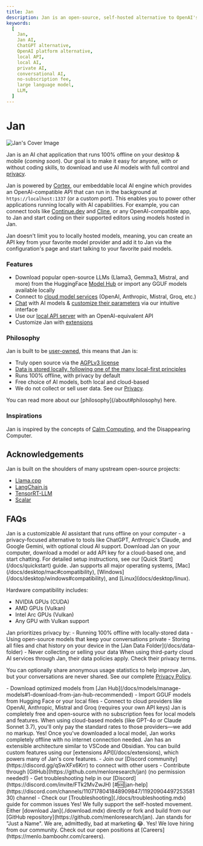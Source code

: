 ```yaml
---
title: Jan
description: Jan is an open-source, self-hosted alternative to OpenAI's platform - build and run AI on your own desktop or server.
keywords:
  [
    Jan,
    Jan AI,
    ChatGPT alternative,
    OpenAI platform alternative,
    local API,
    local AI,
    private AI,
    conversational AI,
    no-subscription fee,
    large language model,
    LLM,
  ]
---
```



# Jan

![Jan's Cover Image](./_assets/jan-app.png)


Jan is an AI chat application that runs 100% offline on your desktop & mobile (*coming soon*). Our goal is to
make it easy for anyone, with or without coding skills, to download and use AI models with full control and
[privacy](https://www.reuters.com/legal/legalindustry/privacy-paradox-with-ai-2023-10-31/).

Jan is powered by [Cortex](https://cortex.so/), our embeddable local AI engine which provides an OpenAI-compatible
API that can run in the background at `https://localhost:1337` (or a custom port). This enables you to power other
applications running locally with AI capabilities. For example, you can connect tools like [Continue.dev](https://jan.ai/integrations/coding/vscode)
and [Cline](https://cline.bot/), or any OpenAI-compatible app, to Jan and start coding on their supported editors using
models hosted in Jan.

Jan doesn't limit you to locally hosted models, meaning, you can create an API key from your favorite model provider
and add it to Jan via the configuration's page and start talking to your favorite paid models.

### Features

- Download popular open-source LLMs (Llama3, Gemma3, Mistral, and more) from the HuggingFace [Model Hub](./docs/models/manage-models.mdx)
or import any GGUF models available locally
- Connect to [cloud model services](/docs/remote-models/openai) (OpenAI, Anthropic, Mistral, Groq, etc.)
- [Chat](./docs/threads.mdx) with AI models & [customize their parameters](./docs/models/model-parameters.mdx) via our
intuitive interface
- Use our [local API server](https://jan.ai/api-reference) with an OpenAI-equivalent API
- Customize Jan with [extensions](/docs/extensions)

### Philosophy

Jan is built to be [user-owned](about#-user-owned), this means that Jan is:
- Truly open source via the [AGPLv3 license](https://github.com/menloresearch/jan/blob/dev/LICENSE)
- [Data is stored locally, following one of the many local-first principles](https://www.inkandswitch.com/local-first)
- Runs 100% offline, with privacy by default
- Free choice of AI models, both local and cloud-based
- We do not collect or sell user data. See our [Privacy](/privacy).

<Callout>
  You can read more about our [philosophy](/about#philosophy) here.
</Callout>

### Inspirations

Jan is inspired by the concepts of [Calm Computing](https://en.wikipedia.org/wiki/Calm_technology), and the Disappearing Computer.

## Acknowledgements

Jan is built on the shoulders of many upstream open-source projects:

- [Llama.cpp](https://github.com/ggerganov/llama.cpp/blob/master/LICENSE)
- [LangChain.js](https://github.com/langchain-ai/langchainjs/blob/main/LICENSE)
- [TensorRT-LLM](https://github.com/NVIDIA/TensorRT-LLM/blob/main/LICENSE)
- [Scalar](https://github.com/scalar/scalar)

## FAQs

<FAQBox title="What is Jan?">
  Jan is a customizable AI assistant that runs offline on your computer - a privacy-focused alternative to tools like
  ChatGPT, Anthropic's Claude, and Google Gemini, with optional cloud AI support.
</FAQBox>

<FAQBox title="How do I get started with Jan?">
  Download Jan on your computer, download a model or add API key for a cloud-based one, and start chatting. For
  detailed setup instructions, see our [Quick Start](/docs/quickstart) guide.
</FAQBox>

<FAQBox title="Is Jan compatible with my system?">
  Jan supports all major operating systems, [Mac](/docs/desktop/mac#compatibility), [Windows](/docs/desktop/windows#compatibility),
  and [Linux](docs/desktop/linux).

  Hardware compatibility includes:
  - NVIDIA GPUs (CUDA)
  - AMD GPUs (Vulkan)
  - Intel Arc GPUs (Vulkan)
  - Any GPU with Vulkan support
</FAQBox>

<FAQBox title="How does Jan protect my privacy?">
  Jan prioritizes privacy by:
  - Running 100% offline with locally-stored data
  - Using open-source models that keep your conversations private
  - Storing all files and chat history on your device in the [Jan Data Folder](/docs/data-folder)
  - Never collecting or selling your data

  <Callout type="warning">
    When using third-party cloud AI services through Jan, their data policies apply. Check their privacy terms.
  </Callout>

  You can optionally share anonymous usage statistics to help improve Jan, but your conversations are never
  shared. See our complete [Privacy Policy](./docs/privacy.mdx).
</FAQBox>

<FAQBox title="What models can I use with Jan?">
  - Download optimized models from [Jan Hub](/docs/models/manage-models#1-download-from-jan-hub-recommended)
  - Import GGUF models from Hugging Face or your local files
  - Connect to cloud providers like OpenAI, Anthropic, Mistral and Groq (requires your own API keys)
</FAQBox>

<FAQBox title="Is Jan really free? What's the catch?">
  Jan is completely free and open-source with no subscription fees for local models and features. When using cloud-based
  models (like GPT-4o or Claude Sonnet 3.7), you'll only pay the standard rates to those providers—we add no markup.
</FAQBox>

<FAQBox title="Can I use Jan offline?">
  Yes! Once you've downloaded a local model, Jan works completely offline with no internet connection needed.
</FAQBox>

<FAQBox title="How can I customize or extend Jan?">
  Jan has an extensible architecture similar to VSCode and Obsidian. You can build custom features using our
  [extensions API](/docs/extensions), which powers many of Jan's core features.
</FAQBox>

<FAQBox title="How can I contribute or get community help?">
  - Join our [Discord community](https://discord.gg/qSwXFx6Krr) to connect with other users
  - Contribute through [GitHub](https://github.com/menloresearch/jan) (no permission needed!)
  - Get troubleshooting help in our [Discord](https://discord.com/invite/FTk2MvZwJH) [#🆘|jan-help](https://discord.com/channels/1107178041848909847/1192090449725358130) channel
  - Check our [Troubleshooting](./docs/troubleshooting.mdx) guide for common issues
</FAQBox>

<FAQBox title="Can I self-host Jan?">
  Yes! We fully support the self-hosted movement. Either [download Jan](./download.mdx) directly or fork and build
  from our [GitHub repository](https://github.com/menloresearch/jan).
</FAQBox>

<FAQBox title="What does Jan stand for?">
  Jan stands for "Just a Name". We are, admittedly, bad at marketing 😂.
</FAQBox>

<FAQBox title="Are you hiring?">
  Yes! We love hiring from our community. Check out our open positions at [Careers](https://menlo.bamboohr.com/careers).
</FAQBox>
